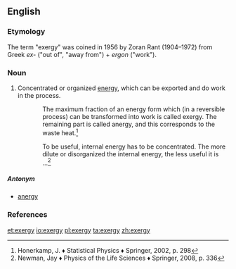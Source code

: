 ==English==
===Etymology===
The term "exergy" was coined in 1956 by Zoran Rant (1904–1972) from Greek ''ex-'' ("out of", "away from") + ''ergon'' ("work").

===Noun===
{{wikipedia}}
{{en-noun|~|exergies}}
# {{context|physics|lang=en}} Concentrated or organized [[energy]], which can be exported and do work in the process.
:::The maximum fraction of an energy form which (in a reversible process) can be transformed into work is called exergy. The remaining part is called anergy, and this corresponds to the waste heat.<ref>Honerkamp, J. ♦ Statistical Physics ♦ Springer, 2002, p. 298</ref>

:::To be useful, internal energy has to be concentrated. The more dilute or disorganized the internal energy, the less useful it is ...<ref>Newman, Jay ♦ Physics of the Life Sciences ♦ Springer, 2008, p. 336</ref>

=====Antonym=====
* [[anergy]]

===References===
<references/>

[[et:exergy]]
[[io:exergy]]
[[pl:exergy]]
[[ta:exergy]]
[[zh:exergy]]